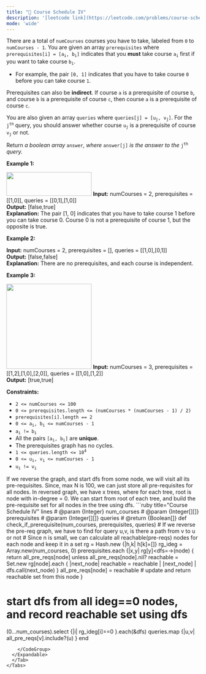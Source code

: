 ```yaml
---
title: "🧀 Course Schedule IV"
description: '[leetcode link](https://leetcode.com/problems/course-schedule-iv/description/)'
mode: 'wide'
---
```

<Tabs>
  <Tab title="Question" icon="circle-question" iconType="regular">
    <Card>
      <p>There are a total of <code>numCourses</code> courses you have to take, labeled from <code>0</code> to <code>numCourses - 1</code>. You are given an array <code>prerequisites</code> where <code>prerequisites[i] = [a<sub>i</sub>, b<sub>i</sub>]</code> indicates that you <strong>must</strong> take course <code>a<sub>i</sub></code> first if you want to take course <code>b<sub>i</sub></code>.</p>  <ul>  <li>For example, the pair <code>[0, 1]</code> indicates that you have to take course <code>0</code> before you can take course <code>1</code>.</li> </ul>  <p>Prerequisites can also be <strong>indirect</strong>. If course <code>a</code> is a prerequisite of course <code>b</code>, and course <code>b</code> is a prerequisite of course <code>c</code>, then course <code>a</code> is a prerequisite of course <code>c</code>.</p>  <p>You are also given an array <code>queries</code> where <code>queries[j] = [u<sub>j</sub>, v<sub>j</sub>]</code>. For the <code>j<sup>th</sup></code> query, you should answer whether course <code>u<sub>j</sub></code> is a prerequisite of course <code>v<sub>j</sub></code> or not.</p>  <p>Return <i>a boolean array </i><code>answer</code><i>, where </i><code>answer[j]</code><i> is the answer to the </i><code>j<sup>th</sup></code><i> query.</i></p>   <p><strong class="example">Example 1:</strong></p> <img alt="" src="https://assets.leetcode.com/uploads/2021/05/01/courses4-1-graph.jpg" style="width: 222px; height: 62px;" />  <strong>Input:</strong> numCourses = 2, prerequisites = [[1,0]], queries = [[0,1],[1,0]] <br/> <strong>Output:</strong> [false,true] <br/> <strong>Explanation:</strong> The pair [1, 0] indicates that you have to take course 1 before you can take course 0. Course 0 is not a prerequisite of course 1, but the opposite is true.   <p><strong class="example">Example 2:</strong></p>   <strong>Input:</strong> numCourses = 2, prerequisites = [], queries = [[1,0],[0,1]] <br/> <strong>Output:</strong> [false,false] <br/> <strong>Explanation:</strong> There are no prerequisites, and each course is independent.   <p><strong class="example">Example 3:</strong></p> <img alt="" src="https://assets.leetcode.com/uploads/2021/05/01/courses4-3-graph.jpg" style="width: 222px; height: 222px;" />  <strong>Input:</strong> numCourses = 3, prerequisites = [[1,2],[1,0],[2,0]], queries = [[1,0],[1,2]] <br/> <strong>Output:</strong> [true,true]    <p><strong>Constraints:</strong></p>  <ul>  <li><code>2 &lt;= numCourses &lt;= 100</code></li>  <li><code>0 &lt;= prerequisites.length &lt;= (numCourses * (numCourses - 1) / 2)</code></li>  <li><code>prerequisites[i].length == 2</code></li>  <li><code>0 &lt;= a<sub>i</sub>, b<sub>i</sub> &lt;= numCourses - 1</code></li>  <li><code>a<sub>i</sub> != b<sub>i</sub></code></li>  <li>All the pairs <code>[a<sub>i</sub>, b<sub>i</sub>]</code> are <strong>unique</strong>.</li>  <li>The prerequisites graph has no cycles.</li>  <li><code>1 &lt;= queries.length &lt;= 10<sup>4</sup></code></li>  <li><code>0 &lt;= u<sub>i</sub>, v<sub>i</sub> &lt;= numCourses - 1</code></li>  <li><code>u<sub>i</sub> != v<sub>i</sub></code></li> </ul> 
    </Card>
  </Tab>
  <Tab title="Solution" icon="lightbulb" iconType="regular" >
    <Card>
      If we reverse the graph, and start dfs from some node, we will visit all its pre-requisites. Since, max N is 100, we can just store all pre-requisites for all nodes.
In reversed graph, we have x trees, where for each tree, root is node with in-degree = 0. We can start from root of each tree, and build the pre-requisite set for all nodes in the tree using dfs.
</Card>
  <Expandable title="code">
    <CodeGroup dropdown>
```ruby title="Course Schedule IV" lines
# @param {Integer} num_courses
# @param {Integer[][]} prerequisites
# @param {Integer[][]} queries
# @return {Boolean[]}
def check_if_prerequisite(num_courses, prerequisites, queries)
  # If we reverse the pre-req graph, we have to find for query u,v, is there a path from v to u or not
  # Since n is small, we can calculate all reachable(pre-reqs) nodes for each node and keep it in a set
  rg = Hash.new {|h,k| h[k]=[]}
  rg_ideg = Array.new(num_courses, 0)
  prerequisites.each {|x,y| rg[y]<<x; rg_ideg[x]+=1}
  all_pre_reqs = Array.new(num_courses) # also used as visited
  
  dfs=->(node) {
    return all_pre_reqs[node] unless all_pre_reqs[node].nil?
    reachable = Set.new
    rg[node].each { |next_node| reachable = reachable | [next_node] | dfs.call(next_node) }
    all_pre_reqs[node] = reachable # update and return reachable set from this node
  }
  
  # start dfs from all ideg==0 nodes, and record reachable set using dfs
  (0...num_courses).select {|i| rg_ideg[i]==0 }.each(&dfs)
  queries.map {|u,v| all_pre_reqs[v].include?(u) }
end
```
    </CodeGroup>
  </Expandable>
  </Tab>
</Tabs>